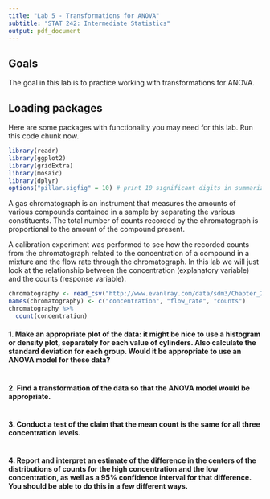 ---
title: "Lab 5 - Transformations for ANOVA"
subtitle: "STAT 242: Intermediate Statistics"
output: pdf_document
---

## Goals

The goal in this lab is to practice working with transformations for ANOVA.

## Loading packages

Here are some packages with functionality you may need for this lab.  Run this code chunk now.

```{r}
library(readr)
library(ggplot2)
library(gridExtra)
library(mosaic)
library(dplyr)
options("pillar.sigfig" = 10) # print 10 significant digits in summarize output
```

A gas chromatograph is an instrument that measures the amounts of various compounds contained in a sample by separating the various constituents.  The total number of counts recorded by the chromatograph is proportional to the amount of the compound present.

A calibration experiment was performed to see how the recorded counts from the chromatograph related to the concentration of a compound in a mixture and the flow rate through the chromatograph.  In this lab we will just look at the relationship between the concentration (explanatory variable) and the counts (response variable).

```{r}
chromatography <- read_csv("http://www.evanlray.com/data/sdm3/Chapter_29/Ch29_Chromatography.csv")
names(chromatography) <- c("concentration", "flow_rate", "counts")
chromatography %>%
  count(concentration)
```

#### 1. Make an appropriate plot of the data: it might be nice to use a histogram or density plot, separately for each value of cylinders. Also calculate the standard deviation for each group. Would it be appropriate to use an ANOVA model for these data?

```{r}

```

#### 2. Find a transformation of the data so that the ANOVA model would be appropriate.

```{r}

```

#### 3. Conduct a test of the claim that the mean count is the same for all three concentration levels.

```{r}

```

#### 4. Report and interpret an estimate of the difference in the centers of the distributions of counts for the high concentration and the low concentration, as well as a 95% confidence interval for that difference.  You should be able to do this in a few different ways.

```{r}

```